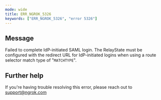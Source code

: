 ```yaml
---
mode: wide
title: ERR_NGROK_5326
keywords: ["ERR_NGROK_5326", "error 5326"]
---
```


## Message

Failed to complete IdP-initiated SAML login. The RelayState must be configured with the redirect URL for IdP-initiated logins when using a route selector match type of "`MATCHTYPE`".

## Further help

If you're having trouble resolving this error, please reach out to [support@ngrok.com](mailto:support@ngrok.com?subject=Help%20with%20ERR_NGROK_5326)
